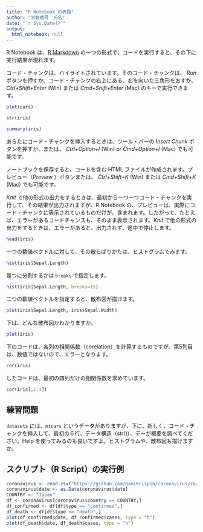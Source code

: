 ```yaml
---
title: "R Notebook の表題"
author: "学籍番号　氏名"
date: "`r Sys.Date()`"
output:
  html_notebook: null
---
```


R Notebook は、[R Markdown](http://rmarkdown.rstudio.com) の一つの形式で、コードを実行すると、その下に実行結果が現れます。

コード・チャンクは、ハイライトされています。そのコード・チャンクは、 *Run* ボタンを押すか、コード・チャンクの右上にある、右を向いた三角形をおすか、 *Ctrl+Shift+Enter* (Win) または *Cmd+Shift+Enter* (Mac) のキーで実行できます。

```r
plot(cars)
```
```r
str(iris)
```
```r
summary(iris)
```

あらたにコード・チャンクを挿入するときは、ツール・バーの *Insert Chunk* ボタンを押すか、または、 *Ctrl+Option+I* (Win) or *Cmd+Option+I* (Mac) でも可能です。

ノートブックを保存すると、コードを含む HTML ファイルが作成されます。プレビュー（*Preview* ）ボタンまたは、  *Ctrl+Shift+K* (Win) または *Cmd+Shift+K* (Mac) でも可能です。

*Knit* で他の形式の出力をするときは、最初から一つ一つコード・チャンクを実行して、その結果が出力されますが、R Notebook の、プレビューは、実際にコード・チャンクに表示されているものだけが、含まれます。したがって、たとえば、エラーがあるコードチャンスも、そのまま表示されます。*Knit* で他の形式の出力をするときは、エラーがあると、出力されず、途中で停止します。

```r
head(iris)
```

一つの数値ベクトルに対して、その散らばりかたは、ヒストグラムでみます。

```r
hist(iris$Sepal.Length)
```

幾つに分割するかは `breaks` で指定します。

```r
hist(iris$Sepal.Length, breaks=15)
```

二つの数値ベクトルを指定すると、散布図が描けます。

```r
plot(iris$Sepal.Length, iris$Sepal.Width)
```

下は、どんな散布図かわかりますか。

```r
plot(iris)
```

下のコードは、各列の相関係数（corelation）を計算するものですが、第5列目は、数値ではないので、エラーとなります。

```r
cor(iris)
```

したコードは、最初の四列だけの相関係数を求めています。

```r
cor(iris[,1:4])
```

## 練習問題

`datasets` には、`mtcars` というデータがありますが、下に、新しく、コード・チャンクを挿入して、最初の６行、データ構造（str()）、デーが概要を調べてください。Help を使ってみるのも良いですよ。ヒストグラムや、散布図も描けますか。


## スクリプト（R Script）の実行例

```r
coronavirus <- read.csv("https://github.com/RamiKrispin/coronavirus/raw/master/csv/coronavirus.csv")
coronavirus$date <- as.Date(coronavirus$date)
COUNTRY <- "Japan"
df <- coronavirus[coronavirus$country == COUNTRY,]
df_confirmed <- df[df$type == "confirmed",]
df_death <- df[df$type == "death",]
plot(df_confirmed$date, df_confirmed$cases, type = "h")
plot(df_death$date, df_death$cases, type = "h")
```

